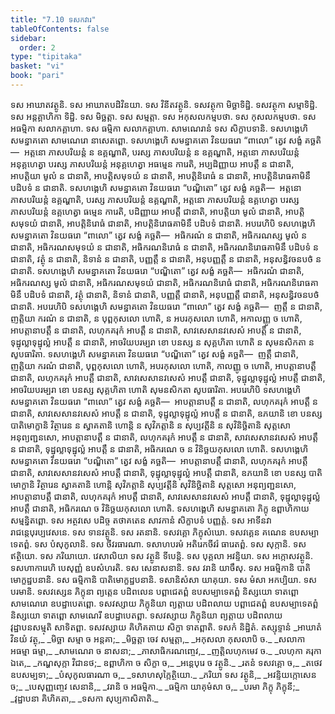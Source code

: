 ```yaml
---
title: "7.10 ទសកវារ"
tableOfContents: false
sidebar:
  order: 2
type: "tipitaka"
basket: "vi"
book: "pari"
---
```



<DynamicBreadcrumb />

<Division number="330" book="pari">

<Paragraph number="1565" book="pari">
ទស អាឃាតវត្ថូនិ. ទស អាឃាតបដិវិនយា. ទស វិនីតវត្ថូនិ. ទសវត្ថុកា មិច្ឆាទិដ្ឋិ. ទសវត្ថុកា សម្មាទិដ្ឋិ. ទស អន្តគ្គាហិកា ទិដ្ឋិ. ទស មិច្ឆត្តា. ទស សម្មត្តា. ទស អកុសលកម្មបថា. ទស កុសលកម្មបថា. ទស អធម្មិកា សលាកគ្គាហា. ទស ធម្មិកា សលាកគ្គាហា. សាមណេរានំ ទស សិក្ខាបទានិ. ទសហង្គេហិ សមន្នាគតោ សាមណេរោ នាសេតព្ពោ.
</Paragraph>

<Paragraph number="1566" book="pari">
ទសហង្គេហិ សមន្នាគតោ វិនយធរោ “ពាលោ” ត្វេវ សង្ខំ គច្ឆតិ—  អត្តនោ ភាសបរិយន្តំ ន ឧគ្គណ្ហាតិ, បរស្ស ភាសបរិយន្តំ ន ឧគ្គណ្ហាតិ, អត្តនោ ភាសបរិយន្តំ អនុគ្គហេត្វា បរស្ស ភាសបរិយន្តំ អនុគ្គហេត្វា អធម្មេន ការេតិ, អប្បដិញ្ញាយ អាបត្តឹ ន ជានាតិ, អាបត្តិយា មូលំ ន ជានាតិ, អាបត្តិសមុទយំ ន ជានាតិ, អាបត្តិនិរោធំ ន ជានាតិ, អាបត្តិនិរោធគាមិនឹ បដិបទំ ន ជានាតិ.
</Paragraph>

<Paragraph number="1567" book="pari">
ទសហង្គេហិ សមន្នាគតោ វិនយធរោ “បណ្ឌិតោ” ត្វេវ សង្ខំ គច្ឆតិ—  អត្តនោ ភាសបរិយន្តំ ឧគ្គណ្ហាតិ, បរស្ស ភាសបរិយន្តំ ឧគ្គណ្ហាតិ, អត្តនោ ភាសបរិយន្តំ ឧគ្គហេត្វា បរស្ស ភាសបរិយន្តំ ឧគ្គហេត្វា ធម្មេន ការេតិ, បដិញ្ញាយ អាបត្តឹ ជានាតិ, អាបត្តិយា មូលំ ជានាតិ, អាបត្តិសមុទយំ ជានាតិ, អាបត្តិនិរោធំ ជានាតិ, អាបត្តិនិរោធគាមិនឹ បដិបទំ ជានាតិ.
</Paragraph>

<Paragraph number="1568" book="pari">
អបរេហិបិ ទសហង្គេហិ សមន្នាគតោ វិនយធរោ “ពាលោ” ត្វេវ សង្ខំ គច្ឆតិ—  អធិករណំ ន ជានាតិ, អធិករណស្ស មូលំ ន ជានាតិ, អធិករណសមុទយំ ន ជានាតិ, អធិករណនិរោធំ ន ជានាតិ, អធិករណនិរោធគាមិនឹ បដិបទំ ន ជានាតិ, វត្ថុំ ន ជានាតិ, និទានំ ន ជានាតិ, បញ្ញត្តឹ ន ជានាតិ, អនុបញ្ញត្តឹ ន ជានាតិ, អនុសន្ធិវចនបថំ ន ជានាតិ.
</Paragraph>

<Paragraph number="1569" book="pari">
ទសហង្គេហិ សមន្នាគតោ វិនយធរោ “បណ្ឌិតោ” ត្វេវ សង្ខំ គច្ឆតិ—  អធិករណំ ជានាតិ, អធិករណស្ស មូលំ ជានាតិ, អធិករណសមុទយំ ជានាតិ, អធិករណនិរោធំ ជានាតិ, អធិករណនិរោធគាមិនឹ បដិបទំ ជានាតិ, វត្ថុំ ជានាតិ, និទានំ ជានាតិ, បញ្ញត្តឹ ជានាតិ, អនុបញ្ញត្តឹ ជានាតិ, អនុសន្ធិវចនបថំ ជានាតិ.
</Paragraph>

<Paragraph number="1570" book="pari">
អបរេហិបិ ទសហង្គេហិ សមន្នាគតោ វិនយធរោ “ពាលោ” ត្វេវ សង្ខំ គច្ឆតិ—  ញត្តឹ ន ជានាតិ, ញត្តិយា ករណំ ន ជានាតិ, ន បុព្ពកុសលោ ហោតិ, ន អបរកុសលោ ហោតិ, អកាលញ្ញូ ច ហោតិ, អាបត្តានាបត្តឹ ន ជានាតិ, លហុកគរុកំ អាបត្តឹ ន ជានាតិ, សាវសេសានវសេសំ អាបត្តឹ ន ជានាតិ, ទុដ្ឋុល្លាទុដ្ឋុល្លំ អាបត្តឹ ន ជានាតិ, អាចរិយបរម្បរា ខោ បនស្ស ន សុគ្គហិតា ហោតិ ន សុមនសិកតា ន សូបធារិតា.
</Paragraph>

<Paragraph number="1571" book="pari">
ទសហង្គេហិ សមន្នាគតោ វិនយធរោ “បណ្ឌិតោ” ត្វេវ សង្ខំ គច្ឆតិ—  ញត្តឹ ជានាតិ, ញត្តិយា ករណំ ជានាតិ, បុព្ពកុសលោ ហោតិ, អបរកុសលោ ហោតិ, កាលញ្ញូ ច ហោតិ, អាបត្តានាបត្តឹ ជានាតិ, លហុកគរុកំ អាបត្តឹ ជានាតិ, សាវសេសានវសេសំ អាបត្តឹ ជានាតិ, ទុដ្ឋុល្លាទុដ្ឋុល្លំ អាបត្តឹ ជានាតិ, អាចរិយបរម្បរា ខោ បនស្ស សុគ្គហិតា ហោតិ សុមនសិកតា សូបធារិតា.
</Paragraph>

<Paragraph number="1572" book="pari">
អបរេហិបិ ទសហង្គេហិ សមន្នាគតោ វិនយធរោ “ពាលោ” ត្វេវ សង្ខំ គច្ឆតិ—  អាបត្តានាបត្តឹ ន ជានាតិ, លហុកគរុកំ អាបត្តឹ ន ជានាតិ, សាវសេសានវសេសំ អាបត្តឹ ន ជានាតិ, ទុដ្ឋុល្លាទុដ្ឋុល្លំ អាបត្តឹ ន ជានាតិ, ឧភយានិ ខោ បនស្ស បាតិមោក្ខានិ វិត្ថារេន ន ស្វាគតានិ ហោន្តិ ន សុវិភត្តានិ ន សុប្បវត្តីនិ ន សុវិនិច្ឆិតានិ សុត្តសោ អនុព្យញ្ជនសោ, អាបត្តានាបត្តឹ ន ជានាតិ, លហុកគរុកំ អាបត្តឹ ន ជានាតិ, សាវសេសានវសេសំ អាបត្តឹ ន ជានាតិ, ទុដ្ឋុល្លាទុដ្ឋុល្លំ អាបត្តឹ ន ជានាតិ, អធិករណេ ច ន វិនិច្ឆយកុសលោ ហោតិ.
</Paragraph>

<Paragraph number="1573" book="pari">
ទសហង្គេហិ សមន្នាគតោ វិនយធរោ “បណ្ឌិតោ” ត្វេវ សង្ខំ គច្ឆតិ—  អាបត្តានាបត្តឹ ជានាតិ, លហុកគរុកំ អាបត្តឹ ជានាតិ, សាវសេសានវសេសំ អាបត្តឹ ជានាតិ, ទុដ្ឋុល្លាទុដ្ឋុល្លំ អាបត្តឹ ជានាតិ, ឧភយានិ ខោ បនស្ស បាតិមោក្ខានិ វិត្ថារេន ស្វាគតានិ ហោន្តិ សុវិភត្តានិ សុប្បវត្តីនិ សុវិនិច្ឆិតានិ សុត្តសោ អនុព្យញ្ជនសោ, អាបត្តានាបត្តឹ ជានាតិ, លហុកគរុកំ អាបត្តឹ ជានាតិ, សាវសេសានវសេសំ អាបត្តឹ ជានាតិ, ទុដ្ឋុល្លាទុដ្ឋុល្លំ អាបត្តឹ ជានាតិ, អធិករណេ ច វិនិច្ឆយកុសលោ ហោតិ.
</Paragraph>

<Paragraph number="1574" book="pari">
ទសហង្គេហិ សមន្នាគតោ ភិក្ខុ ឧព្ពាហិកាយ សម្មន្និតព្ពោ. ទស អត្ថវសេ បដិច្ច តថាគតេន សាវកានំ សិក្ខាបទំ បញ្ញត្តំ. ទស អាទីនវា រាជន្តេបុរប្បវេសនេ. ទស ទានវត្ថូនិ. ទស រតនានិ. ទសវគ្គោ ភិក្ខុសំឃោ. ទសវគ្គេន គណេន ឧបសម្បាទេតព្ពំ. ទស បំសុកូលានិ. ទស ចីវរធារណា. ទសាហបរមំ អតិរេកចីវរំ ធារេតព្ពំ. ទស សុក្កានិ. ទស ឥត្ថិយោ. ទស ភរិយាយោ. វេសាលិយា ទស វត្ថូនិ ទីបេន្តិ. ទស បុគ្គលា អវន្ទិយា. ទស អក្កោសវត្ថូនិ. ទសហាការេហិ បេសុញ្ញំ ឧបសំហរតិ. ទស សេនាសនានិ. ទស វរានិ យាចឹសុ. ទស អធម្មិកានិ បាតិមោក្ខដ្ឋបនានិ. ទស ធម្មិកានិ បាតិមោក្ខដ្ឋបនានិ. ទសានិសំសា យាគុយា. ទស មំសា អកប្បិយា. ទស បរមានិ. ទសវស្សេន ភិក្ខុនា ព្យត្តេន បដិពលេន បព្ពាជេតព្ពំ ឧបសម្បាទេតព្ពំ និស្សយោ ទាតព្ពោ សាមណេរោ ឧបដ្ឋាបេតព្ពោ. ទសវស្សាយ ភិក្ខុនិយា ព្យត្តាយ បដិពលាយ បព្ពាជេតព្ពំ ឧបសម្បាទេតព្ពំ និស្សយោ ទាតព្ពោ សាមណេរី ឧបដ្ឋាបេតព្ពា. ទសវស្សាយ ភិក្ខុនិយា ព្យត្តាយ បដិពលាយ វុដ្ឋាបនសម្មុតិ សាទិតព្ពា. ទសវស្សាយ គិហិគតាយ សិក្ខា ទាតព្ពាតិ.

</Paragraph>
</Division>

<Paragraph number="1575" type="center" book="pari">
ទសកំ និដ្ឋិតំ.



</Paragraph>

<Paragraph number="1576" type="center" book="pari">
តស្សុទ្ទានំ


</Paragraph>

<Paragraph number="1577" type="verses" book="pari">
_អាឃាតំ វិនយំ វត្ថុ,_  
_មិច្ឆា សម្មា ច អន្តគា;_  
_មិច្ឆត្តា ចេវ សម្មត្តា,_  
_អកុសលា កុសលាបិ ច._  

</Paragraph>

<Paragraph number="1578" type="verses" book="pari">
_សលាកា អធម្មា ធម្មា,_  
_សាមណេរា ច នាសនា;_  
_ភាសាធិករណញ្ចេវ,_  
_ញត្តិលហុកមេវ ច._  

</Paragraph>

<Paragraph number="1579" type="verses" book="pari">
_លហុកា គរុកា ឯតេ,_  
_កណ្ហសុក្កា វិជានថ;_  
ឧព្ពាហិកា ច សិក្ខា ច,_  
_អន្តេបុរេ ច វត្ថូនិ._  

</Paragraph>

<Paragraph number="1580" type="verses" book="pari">
_រតនំ ទសវគ្គោ ច,_  
_តថេវ ឧបសម្បទា;_  
_បំសុកូលធារណា ច,_  
_ទសាហសុក្កៃត្ថិយោ._  

</Paragraph>

<Paragraph number="1581" type="verses" book="pari">
_ភរិយា ទស វត្ថូនិ,_  
_អវន្ទិយក្កោសេន ច;_  
_បេសុញ្ញញ្ចេវ សេនានិ,_  
_វរានិ ច អធម្មិកា._  

</Paragraph>

<Paragraph number="1582" type="verses" book="pari">
_ធម្មិកា យាគុមំសា ច,_  
_បរមា ភិក្ខុ ភិក្ខុនី;_  
_វុដ្ឋាបនា គិហិគតា,_  
_ទសកា សុប្បកាសិតាតិ._
</Paragraph>